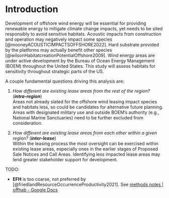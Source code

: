 # Introduction

Development of offshore wind energy will be essential for providing renewable energy to mitigate climate change impacts, yet needs to be sited responsibly to avoid sensitive habitats. Acoustic impacts from construction and operation may negatively impact some species [@mooneyACOUSTICIMPACTSOFFSHORE2022]. Hard substrate provided by the platforms may actually benefit other species [@wilsonHabitatcreationPotentialOffshore2009]. Wind energy areas are under active development by the Bureau of Ocean Energy Management (BOEM) throughout the United States. This study will assess habitats for sensitivity throughout strategic parts of the US.

A couple fundamental questions driving this analysis are:

1. _How different are existing lease areas from the rest of the region?_ (_**intra-region**_)\
  Areas not already slated for the offshore wind leasing impact species and habitats less, so could be candidates for alternative future planning. Areas with designated military use and outside BOEM’s authority (e.g., National Marine Sanctuaries) need to be further excluded from consideration.

1.  _How different are existing lease areas from each other within a given region?_ (_**inter-lease**_)\
  Within the leasing process the most oversight can be exercised within existing lease areas, especially ones in the earlier stages of Proposed Sale Notices and Call Areas. Identifying less impacted lease areas may lend greater stakeholder support for development.
  
TODO: 

- **EFH** is too coarse, not preferred by [@friedlandResourceOccurrenceProductivity2021]. See [methods notes | offhab - Google Docs](https://docs.google.com/document/d/1JSJMBqqL4c44c8fx01I-elx7gK8dNyuABjLinaxC95k/edit#bookmark=id.sky4lrftqqq8)
